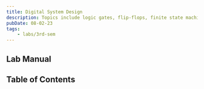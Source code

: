 ```yaml
---
title: Digital System Design
description: Topics include logic gates, flip-flops, finite state machines, and combinational circuits.
pubDate: 08-02-23
tags:
	- labs/3rd-sem
---
```



## Lab Manual

<PDFCard
	title="Full Adder VHDL Forms"
	description="Distributed by Manipal Institute of Technology, Bengaluru."
	path="/files/full-adder-vhdl-forms.pdf"
/>

## Table of Contents

<CardList collection="labs" path="dsd/" />
